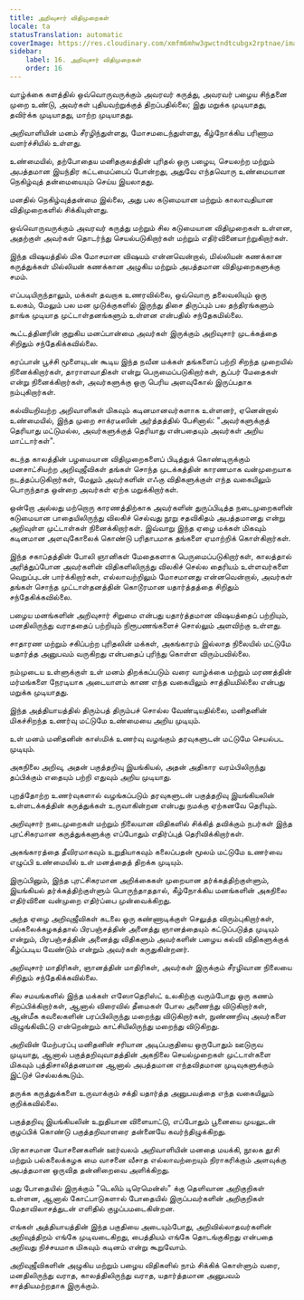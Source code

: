 ```yaml
---
title: அறிவுசார் விதிமுறைகள்
locale: ta
statusTranslation: automatic
coverImage: https://res.cloudinary.com/xmfm6mhw3gwctndtcubgx2rptnae/image/upload/v1741354419/small_cover_la_gran_rebelion_28716e29d2.webp
sidebar:
    label: 16. அறிவுசார் விதிமுறைகள்
    order: 16
---
```

வாழ்க்கை களத்தில் ஒவ்வொருவருக்கும் அவரவர் கருத்து, அவரவர் பழைய சிந்தனை முறை உண்டு, அவர்கள் புதியவற்றுக்குத் திறப்பதில்லை; இது மறுக்க முடியாதது, தவிர்க்க முடியாதது, மாற்ற முடியாதது.

அறிவாளியின் மனம் சீரழிந்துள்ளது, மோசமடைந்துள்ளது, கீழ்நோக்கிய பரிணாம வளர்ச்சியில் உள்ளது.

உண்மையில், தற்போதைய மனிதகுலத்தின் புரிதல் ஒரு பழைய, செயலற்ற மற்றும் அபத்தமான இயந்திர கட்டமைப்பைப் போன்றது, அதுவே எந்தவொரு உண்மையான நெகிழ்வுத் தன்மையையும் செய்ய இயலாதது.

மனதில் நெகிழ்வுத்தன்மை இல்லை, அது பல கடுமையான மற்றும் காலாவதியான விதிமுறைகளில் சிக்கியுள்ளது.

ஒவ்வொருவருக்கும் அவரவர் கருத்து மற்றும் சில கடுமையான விதிமுறைகள் உள்ளன, அதற்குள் அவர்கள் தொடர்ந்து செயல்படுகிறார்கள் மற்றும் எதிர்வினையாற்றுகிறார்கள்.

இந்த விஷயத்தில் மிக மோசமான விஷயம் என்னவென்றால், மில்லியன் கணக்கான கருத்துக்கள் மில்லியன் கணக்கான அழுகிய மற்றும் அபத்தமான விதிமுறைகளுக்கு சமம்.

எப்படியிருந்தாலும், மக்கள் தவறாக உணரவில்லை, ஒவ்வொரு தலைவலியும் ஒரு உலகம், மேலும் பல மன முடுக்குகளில் இருந்து திசை திருப்பும் பல தந்திரங்களும் தாங்க முடியாத முட்டாள்தனங்களும் உள்ளன என்பதில் சந்தேகமில்லை.

கூட்டத்தினரின் குறுகிய மனப்பான்மை அவர்கள் இருக்கும் அறிவுசார் முடக்கத்தை சிறிதும் சந்தேகிக்கவில்லை.

கரப்பான் பூச்சி மூளையுடன் கூடிய இந்த நவீன மக்கள் தங்களைப் பற்றி சிறந்த முறையில் நினைக்கிறார்கள், தாராளவாதிகள் என்று பெருமைப்படுகிறார்கள், சூப்பர் மேதைகள் என்று நினைக்கிறார்கள், அவர்களுக்கு ஒரு பெரிய அளவுகோல் இருப்பதாக நம்புகிறார்கள்.

கல்வியறிவற்ற அறிவாளிகள் மிகவும் கடினமானவர்களாக உள்ளனர், ஏனென்றால் உண்மையில், இந்த முறை சாக்ரடீஸின் அர்த்தத்தில் பேசினால்: "அவர்களுக்குத் தெரியாது மட்டுமல்ல, அவர்களுக்குத் தெரியாது என்பதையும் அவர்கள் அறிய மாட்டார்கள்".

கடந்த காலத்தின் பழமையான விதிமுறைகளைப் பிடித்துக் கொண்டிருக்கும் மனசாட்சியற்ற அறிவுஜீவிகள் தங்கள் சொந்த முடக்கத்தின் காரணமாக வன்முறையாக நடத்தப்படுகிறார்கள், மேலும் அவர்களின் எஃகு விதிகளுக்குள் எந்த வகையிலும் பொருந்தாத ஒன்றை அவர்கள் ஏற்க மறுக்கிறார்கள்.

ஒன்றோ அல்லது மற்றொரு காரணத்திற்காக அவர்களின் துருப்பிடித்த நடைமுறைகளின் கடுமையான பாதையிலிருந்து விலகிச் செல்வது நூறு சதவிகிதம் அபத்தமானது என்று அறிவுள்ள முட்டாள்கள் நினைக்கிறார்கள். இவ்வாறு இந்த ஏழை மக்கள் மிகவும் கடினமான அளவுகோலைக் கொண்டு பரிதாபமாக தங்களை ஏமாற்றிக் கொள்கிறார்கள்.

இந்த சகாப்தத்தின் போலி ஞானிகள் மேதைகளாக பெருமைப்படுகிறார்கள், காலத்தால் அரித்துப்போன அவர்களின் விதிகளிலிருந்து விலகிச் செல்ல தைரியம் உள்ளவர்களை வெறுப்புடன் பார்க்கிறார்கள், எல்லாவற்றிலும் மோசமானது என்னவென்றால், அவர்கள் தங்கள் சொந்த முட்டாள்தனத்தின் கொடூரமான யதார்த்தத்தை சிறிதும் சந்தேகிக்கவில்லை.

பழைய மனங்களின் அறிவுசார் சிறுமை என்பது யதார்த்தமான விஷயத்தைப் பற்றியும், மனதிலிருந்து வராததைப் பற்றியும் நிரூபணங்களைச் சொல்லும் அளவிற்கு உள்ளது.

சாதாரண மற்றும் சகிப்பற்ற புரிதலின் மக்கள், அகங்காரம் இல்லாத நிலையில் மட்டுமே யதார்த்த அனுபவம் வருகிறது என்பதைப் புரிந்து கொள்ள விரும்பவில்லை.

நம்முடைய உள்ளுக்குள் உள் மனம் திறக்கப்படும் வரை வாழ்க்கை மற்றும் மரணத்தின் மர்மங்களை நேரடியாக அடையாளம் காண எந்த வகையிலும் சாத்தியமில்லை என்பது மறுக்க முடியாதது.

இந்த அத்தியாயத்தில் திரும்பத் திரும்பச் சொல்ல வேண்டியதில்லை, மனிதனின் மிகச்சிறந்த உணர்வு மட்டுமே உண்மையை அறிய முடியும்.

உள் மனம் மனிதனின் காஸ்மிக் உணர்வு வழங்கும் தரவுகளுடன் மட்டுமே செயல்பட முடியும்.

அகநிலை அறிவு, அதன் பகுத்தறிவு இயங்கியல், அதன் அதிகார வரம்பிலிருந்து தப்பிக்கும் எதையும் பற்றி எதுவும் அறிய முடியாது.

புறத்தோற்ற உணர்வுகளால் வழங்கப்படும் தரவுகளுடன் பகுத்தறிவு இயங்கியலின் உள்ளடக்கத்தின் கருத்துக்கள் உருவாகின்றன என்பது நமக்கு ஏற்கனவே தெரியும்.

அறிவுசார் நடைமுறைகள் மற்றும் நிலையான விதிகளில் சிக்கித் தவிக்கும் நபர்கள் இந்த புரட்சிகரமான கருத்துக்களுக்கு எப்போதும் எதிர்ப்புத் தெரிவிக்கிறார்கள்.

அகங்காரத்தை தீவிரமாகவும் உறுதியாகவும் கலைப்பதன் மூலம் மட்டுமே உணர்வை எழுப்பி உண்மையில் உள் மனத்தைத் திறக்க முடியும்.

இருப்பினும், இந்த புரட்சிகரமான அறிக்கைகள் முறையான தர்க்கத்திற்குள்ளும், இயங்கியல் தர்க்கத்திற்குள்ளும் பொருந்தாததால், கீழ்நோக்கிய மனங்களின் அகநிலை எதிர்வினை வன்முறை எதிர்ப்பை முன்வைக்கிறது.

அந்த ஏழை அறிவுஜீவிகள் கடலை ஒரு கண்ணாடிக்குள் செலுத்த விரும்புகிறார்கள், பல்கலைக்கழகத்தால் பிரபஞ்சத்தின் அனைத்து ஞானத்தையும் கட்டுப்படுத்த முடியும் என்றும், பிரபஞ்சத்தின் அனைத்து விதிகளும் அவர்களின் பழைய கல்வி விதிகளுக்குக் கீழ்ப்படிய வேண்டும் என்றும் அவர்கள் கருதுகின்றனர்.

அறிவுசார் மாதிரிகள், ஞானத்தின் மாதிரிகள், அவர்கள் இருக்கும் சீரழிவான நிலையை சிறிதும் சந்தேகிக்கவில்லை.

சில சமயங்களில் இந்த மக்கள் எஸோதெரிஸ்ட் உலகிற்கு வரும்போது ஒரு கணம் சிறப்பிக்கிறார்கள், ஆனால் விரைவில் தீமைகள் போல அணைந்து விடுகிறார்கள், ஆன்மீக கவலைகளின் பரப்பிலிருந்து மறைந்து விடுகிறார்கள், நுண்ணறிவு அவர்களை விழுங்கிவிட்டு என்றென்றும் காட்சியிலிருந்து மறைந்து விடுகிறது.

அறிவின் மேற்பரப்பு மனிதனின் சரியான அடிப்பகுதியை ஒருபோதும் ஊடுருவ முடியாது, ஆனால் பகுத்தறிவுவாதத்தின் அகநிலை செயல்முறைகள் முட்டாள்களை மிகவும் புத்திசாலித்தனமான ஆனால் அபத்தமான எந்தவிதமான முடிவுகளுக்கும் இட்டுச் செல்லக்கூடும்.

தருக்க கருத்துக்களை உருவாக்கும் சக்தி யதார்த்த அனுபவத்தை எந்த வகையிலும் குறிக்கவில்லை.

பகுத்தறிவு இயங்கியலின் உறுதியான விளையாட்டு, எப்போதும் பூனையை முயலுடன் குழப்பிக் கொண்டு பகுத்தறிவாளரை தன்னையே கவர்ந்திழுக்கிறது.

பிரகாசமான யோசனைகளின் ஊர்வலம் அறிவாளியின் மனதை மயக்கி, நூலக தூசி மற்றும் பல்கலைக்கழக மை வாசனை வீசாத எல்லாவற்றையும் நிராகரிக்கும் அளவுக்கு அபத்தமான ஒருவித தன்னிறைவை அளிக்கிறது.

மது போதையில் இருக்கும் "டெலிம் டிரெமென்ஸ்" க்கு தெளிவான அறிகுறிகள் உள்ளன, ஆனால் கோட்பாடுகளால் போதையில் இருப்பவர்களின் அறிகுறிகள் மேதாவிலாசத்துடன் எளிதில் குழப்பமடைகின்றன.

எங்கள் அத்தியாயத்தின் இந்த பகுதியை அடையும்போது, அறிவில்லாதவர்களின் அறிவுத்திறம் எங்கே முடிவடைகிறது, பைத்தியம் எங்கே தொடங்குகிறது என்பதை அறிவது நிச்சயமாக மிகவும் கடினம் என்று கூறுவோம்.

அறிவுஜீவிகளின் அழுகிய மற்றும் பழைய விதிகளில் நாம் சிக்கிக் கொள்ளும் வரை, மனதிலிருந்து வராத, காலத்திலிருந்து வராத, யதார்த்தமான அனுபவம் சாத்தியமற்றதாக இருக்கும்.
